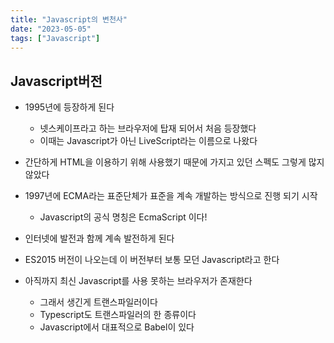 ```yaml
---
title: "Javascript의 변천사"
date: "2023-05-05"
tags: ["Javascript"]
---
```


## Javascript버전

- 1995년에 등장하게 된다

  - 넷스케이프라고 하는 브라우저에 탑재 되어서 처음 등장했다
  - 이때는 Javascript가 아닌 LiveScript라는 이름으로 나왔다

- 간단하게 HTML을 이용하기 위해 사용했기 때문에 가지고 있던 스펙도 그렇게 많지 않았다

- 1997년에 ECMA라는 표준단체가 표준을 계속 개발하는 방식으로 진행 되기 시작

  - Javascript의 공식 명칭은 EcmaScript 이다!

- 인터넷에 발전과 함께 계속 발전하게 된다

- ES2015 버전이 나오는데 이 버전부터 보통 모던 Javascript라고 한다

- 아직까지 최신 Javascript를 사용 못하는 브라우저가 존재한다
  - 그래서 생긴게 트랜스파일러이다
  - Typescript도 트랜스파일러의 한 종류이다
  - Javascript에서 대표적으로 Babel이 있다
